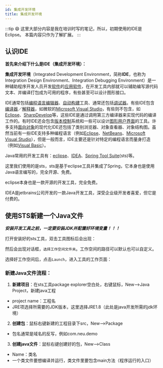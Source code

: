 ```yaml
---
id: 集成开发环境
title: 集成开发环境
---
```


:::tip 😄
这里大部分内容是我在培训时写的笔记，所以，初期使用的IDE是 Eclipse。
本篇内容只作为了解扩展。
:::

## 认识IDE

**首先来介绍下什么是IDE（集成开发环境）：**

**集成开发环境**（Integrated Development Environment，简称**IDE**，也称为Integration Design Environment、Integration Debugging Environment）是一种辅助程序开发人员开发[软件](https://zh.wikipedia.org/wiki/軟體)的[应用软件](https://zh.wikipedia.org/wiki/應用軟體)，在开发工具内部就可以辅助编写源代码文本、并编译打包成为可用的程序，有些甚至可以设计图形接口。

IDE通常包括[编程语言编辑器](https://zh.wikipedia.org/wiki/文本编辑器)、[自动构建](https://zh.wikipedia.org/wiki/自动构建)工具、通常还包括[调试器](https://zh.wikipedia.org/wiki/除錯器)。有些IDE包含[编译器](https://zh.wikipedia.org/wiki/編譯器)／[解释器](https://zh.wikipedia.org/wiki/直譯器)，如微软的[Microsoft Visual Studio](https://zh.wikipedia.org/wiki/Microsoft_Visual_Studio)，有些则不包含，如[Eclipse](https://zh.wikipedia.org/wiki/Eclipse)、[SharpDevelop](https://zh.wikipedia.org/wiki/SharpDevelop)等，这些IDE是通过调用第三方编译器来实现代码的编译工作的。有时IDE还会包含[版本控制](https://zh.wikipedia.org/wiki/版本控制)系统和一些可以设计[图形用户界面](https://zh.wikipedia.org/wiki/圖形用戶界面)的工具。许多支持[面向对象](https://zh.wikipedia.org/wiki/物件導向)的现代化IDE还包括了类别浏览器、对象查看器、对象结构图。虽然当前有一些IDE支持多种编程语言（例如[Eclipse](https://zh.wikipedia.org/wiki/Eclipse)、[NetBeans](https://zh.wikipedia.org/wiki/NetBeans)、[Microsoft Visual Studio](https://zh.wikipedia.org/wiki/Microsoft_Visual_Studio)），但是一般而言，IDE主要还是针对特定的编程语言而量身打造（例如[Visual Basic](https://zh.wikipedia.org/wiki/Visual_Basic)）。


Java常用的开发工具有：[eclipse](https://www.eclipse.org/)、[IDEA](https://www.jetbrains.com/idea/)、[Spring Tool Suite](https://spring.io/tools)(sts)等。

这里我们使用的是sts，sts是基于eclipse工具并集成了Spring，它本身也是使用Java语言编写的，完全开源、免费。

eclipse本身也是一款开源的开发工具，完全免费。

IDEA是jetbrains公司开发的一款Java开发工具，深受企业级开发者喜爱，但它是付费的。

## 使用STS新建一个Java文件

***安装开发工具之前，一定要安装JDK并配置好环境变量！！！***

打开安装好的sts工具，双击工具图标后会出现：

<ImgBox src="https://upyun.shiguangping.com/imgs/20200501194558.png" />

然后会出现对话框，`选择工作空间文件夹`。工作空间的路径可以默认也可以自定义。

<ImgBox src="https://upyun.shiguangping.com/imgs/20200501194448.png" />

选择好工作空间后，点击`Launch`，进入工具的工作页面：

<ImgBox src="https://upyun.shiguangping.com/imgs/20200501194919.png" />

### 新建Java文件流程：

1. **新建项目**：在sts工具package explorer空白处，右键鼠标，New-->Java Project，新建java工程
- project name：工程名
- JRE项选择所需要的JDK版本，这里选择JRE1.8（此处是java开发所需的jdk环境）
2. **创建包**：鼠标右键新建的工程目录下src，New-->Package
- 包名通常是域名的反写，例如com.neu.demo
3. **创建java文件**：鼠标右键创建好的包，New-->Class
- Name：类名
- 一个类文件要想编译并运行，类文件里要包含main方法（程序运行的入口）